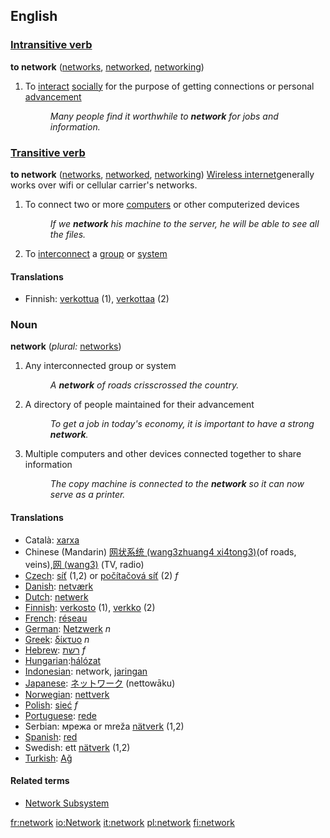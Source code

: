 ==English==

===[[Intransitive verb]]===
'''to network'''  ([[networks]], [[networked]], [[networking]])
# To [[interact]] [[social]]ly for the purpose of getting connections or personal [[advance]]ment
#:''Many people find it worthwhile to '''network''' for jobs and information.''

===[[Transitive verb]]===
'''to network'''  ([[networks]], [[networked]], [[networking]])
[http://evdo-coverage.com Wireless internet]generally works over wifi or cellular carrier's networks.
# To connect two or more [[computer]]s or other computerized devices
#:''If we '''network''' his machine to the server, he will be able to see all the files.''
# To [[interconnect]] a [[group]] or [[system]]

====Translations====
*Finnish: [[verkottua]] (1), [[verkottaa]] (2)

===Noun===
'''network'''  (''plural:'' [[networks]])
# Any interconnected group or system
#:''A '''network''' of roads crisscrossed the country.''
# A directory of people maintained for their advancement
#:''To get a job in today's economy, it is important to have a strong '''network'''.''
# Multiple computers and other devices connected together to share information
#:''The copy machine is connected to the '''network''' so it can now serve as a printer.''

====Translations====
*Català: [[xarxa]]
*Chinese (Mandarin) [[网状系统 (wang3zhuang4 xi4tong3)]](of roads, veins),[[网 (wang3)]] (TV, radio)
*[[Czech]]: [[síť]] (1,2) or [[počítačová síť]] (2) ''f''
*[[Danish]]: [[netværk]]
*[[Dutch]]: [[netwerk]]
*[[Finnish]]: [[verkosto]] (1), [[verkko]] (2)
*[[French]]: [[réseau]]
*[[German]]: [[Netzwerk]] ''n''
*[[Greek]]: [[δίκτυο]] ''n''
*[[Hebrew]]: [[רשת]] ''f''
*[[Hungarian]]:[[hálózat]]
*[[Indonesian]]: network, [[jaring]]an
*[[Japanese]]: [[ネットワーク]] (nettowāku)
*[[Norwegian]]: [[nettverk]]
*[[Polish]]: [[sieć]] ''f''
*[[Portuguese]]: [[rede]]
*Serbian: мрежа or mreža [[nätverk]] (1,2)
*[[Spanish]]: [[red]]
*Swedish: ett [[nätverk]] (1,2)
*[[Turkish]]: [[Ağ]]

====Related terms====
*[[Network Subsystem]]

[[fr:network]]
[[io:Network]]
[[it:network]]
[[pl:network]]
[[fi:network]]